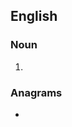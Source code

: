 {{also|airlanes}}
==English==

===Noun===
{{head|en|noun plural form}}

# {{plural of|air lane|lang=en}}

===Anagrams===
* {{anagrams|en|Raelians|Raëlians|lanaries}}